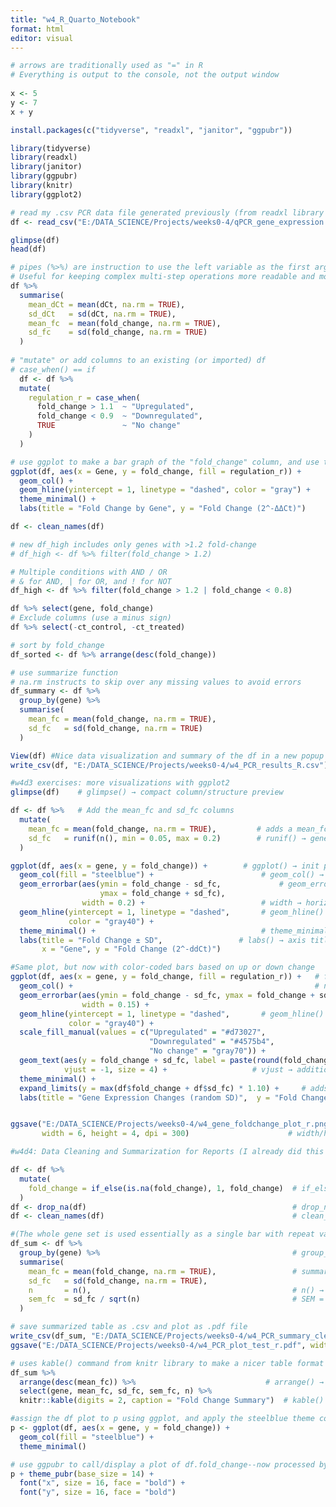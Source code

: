 ```yaml
---
title: "w4_R_Quarto_Notebook"
format: html
editor: visual
---
```


```r
# arrows are traditionally used as "=" in R 
# Everything is output to the console, not the output window
 
x <- 5 
y <- 7
x + y
```

```r
install.packages(c("tidyverse", "readxl", "janitor", "ggpubr"))

library(tidyverse)
library(readxl)
library(janitor)
library(ggpubr)
library(knitr)
library(ggplot2)

```

```r
# read my .csv PCR data file generated previously (from readxl library package)
df <- read_csv("E:/DATA_SCIENCE/Projects/weeks0-4/qPCR_gene_expression.csv")

glimpse(df)
head(df)

# pipes (%>%) are instruction to use the left variable as the first argument for what's on the right/after. 
# Useful for keeping complex multi-step operations more readable and more easily expandible 
df %>%
  summarise(
    mean_dCt = mean(dCt, na.rm = TRUE),
    sd_dCt   = sd(dCt, na.rm = TRUE),
    mean_fc  = mean(fold_change, na.rm = TRUE),
    sd_fc    = sd(fold_change, na.rm = TRUE)
  )
  
# "mutate" or add columns to an existing (or imported) df
# case_when() == if 
  df <- df %>%
  mutate(
    regulation_r = case_when(
      fold_change > 1.1  ~ "Upregulated",
      fold_change < 0.9  ~ "Downregulated",
      TRUE               ~ "No change"
    )
  )

# use ggplot to make a bar graph of the "fold_change" column, and use the new regulation_R index to color code the bars appropriately
ggplot(df, aes(x = Gene, y = fold_change, fill = regulation_r)) +
  geom_col() +
  geom_hline(yintercept = 1, linetype = "dashed", color = "gray") +
  theme_minimal() +
  labs(title = "Fold Change by Gene", y = "Fold Change (2^-ΔΔCt)")

df <- clean_names(df)

# new df_high includes only genes with >1.2 fold-change
# df_high <- df %>% filter(fold_change > 1.2)

# Multiple conditions with AND / OR
# & for AND, | for OR, and ! for NOT
df_high <- df %>% filter(fold_change > 1.2 | fold_change < 0.8)

df %>% select(gene, fold_change)
# Exclude columns (use a minus sign)
df %>% select(-ct_control, -ct_treated)

# sort by fold_change
df_sorted <- df %>% arrange(desc(fold_change))

# use summarize function 
# na.rm instructs to skip over any missing values to avoid errors
df_summary <- df %>%
  group_by(gene) %>%
  summarise(
    mean_fc = mean(fold_change, na.rm = TRUE),
    sd_fc   = sd(fold_change, na.rm = TRUE)
  )

View(df) #Nice data visualization and summary of the df in a new popup window (always capital V for View)
write_csv(df, "E:/DATA_SCIENCE/Projects/weeks0-4/w4_PCR_results_R.csv")

```

```r
#w4d3 exercises: more visualizations with ggplot2
glimpse(df)    # glimpse() → compact column/structure preview

df <- df %>%   # Add the mean_fc and sd_fc columns
  mutate(
    mean_fc = mean(fold_change, na.rm = TRUE),         # adds a mean_fc for the full data set (the same value to each gene... why?)
    sd_fc   = runif(n(), min = 0.05, max = 0.2)        # runif() → generate random SD values between 0.05–0.2 to simuiate the sd because there are no replicates in this set
  )

ggplot(df, aes(x = gene, y = fold_change)) +        # ggplot() → init plot; aes() = aesthetic mappings
  geom_col(fill = "steelblue") +                        # geom_col() → solid bars for y values
  geom_errorbar(aes(ymin = fold_change - sd_fc,             # geom_errorbar() → vertical error bars
                    ymax = fold_change + sd_fc),
                width = 0.2) +                          # width → horizontal cap size on bars
  geom_hline(yintercept = 1, linetype = "dashed",       # geom_hline() → dashed reference line at y = 1
             color = "gray40") +
  theme_minimal() +                                     # theme_minimal() → clean background
  labs(title = "Fold Change ± SD",                 # labs() → axis titles, legend text, etc.
       x = "Gene", y = "Fold Change (2^-ddCt)")

#Same plot, but now with color-coded bars based on up or down change
ggplot(df, aes(x = gene, y = fold_change, fill = regulation_r)) +   # fill=reg_r → color by regulation
  geom_col() +                                                      # need to call an empty column command here so that it can be filled later by scale_fill_manual 
  geom_errorbar(aes(ymin = fold_change - sd_fc, ymax = fold_change + sd_fc),
                width = 0.15) +
  geom_hline(yintercept = 1, linetype = "dashed",       # geom_hline() → add dashed reference line at y = 1
             color = "gray40") +
  scale_fill_manual(values = c("Upregulated" = "#d73027",              # scale_fill_manual() → custom color calls
                               "Downregulated" = "#4575b4",
                               "No change" = "gray70")) +
  geom_text(aes(y = fold_change + sd_fc, label = paste(round(fold_change, 2), "±", round(sd_fc, 2))),               # geom_text() → place text labels above the bar + the sd value
            vjust = -1, size = 4) +                   # vjust → additional slight vertical offset for readability; size → text size                              
  theme_minimal() +
  expand_limits(y = max(df$fold_change + df$sd_fc) * 1.10) +     # adds 10% more extra space above the highest bar to avoid cutting off the bar geom_text
  labs(title = "Gene Expression Changes (random SD)",  y = "Fold Change (2^-ddCt)", x = "Gene", fill = "Regulation")


ggsave("E:/DATA_SCIENCE/Projects/weeks0-4/w4_gene_foldchange_plot_r.png",   # ggsave() → exports last plot
       width = 6, height = 4, dpi = 300)                      # width/height in inches; dpi = resolution


```

```r
#w4d4: Data Cleaning and Summarization for Reports (I already did this above though...)

df <- df %>%
  mutate(
    fold_change = if_else(is.na(fold_change), 1, fold_change)  # if_else() → replace NAs with 1
  )
df <- drop_na(df)                                              # drop_na() → remove rows with any NA
df <- clean_names(df)                                          # clean_names() → standardize headers (snake_case)

#(The whole gene set is used essentially as a single bar with repeat values here...)
df_sum <- df %>%                                           
  group_by(gene) %>%                                           # group_by() → split by gene
  summarise(
    mean_fc = mean(fold_change, na.rm = TRUE),                 # summarise() → collapse into stats
    sd_fc   = sd(fold_change, na.rm = TRUE),
    n       = n(),                                             # n() → count rows per group
    sem_fc  = sd_fc / sqrt(n)                                  # SEM = SD / √n
  )

# save summarized table as .csv and plot as .pdf file
write_csv(df_sum, "E:/DATA_SCIENCE/Projects/weeks0-4/w4_PCR_summary_clean_r.csv")        # write_csv() → save .csv
ggsave("E:/DATA_SCIENCE/Projects/weeks0-4/w4_PCR_plot_test_r.pdf", width = 6, height = 4)    # ggsave() → export plot

# uses kable() command from knitr library to make a nicer table format in the console output
df_sum %>%
  arrange(desc(mean_fc)) %>%                             # arrange() → sort by mean_fc descending
  select(gene, mean_fc, sd_fc, sem_fc, n) %>%
  knitr::kable(digits = 2, caption = "Fold Change Summary")  # kable() → neat Markdown table

#assign the df plot to p using ggplot, and apply the steelblue theme color
p <- ggplot(df, aes(x = gene, y = fold_change)) +
  geom_col(fill = "steelblue") +
  theme_minimal()

# use ggpubr to call/display a plot of df.fold_change--now processed by ggplot and ggpubr formating options
p + theme_pubr(base_size = 14) + 
  font("x", size = 16, face = "bold") +
  font("y", size = 16, face = "bold")                                         # theme_pubr() → journal-style theme


```